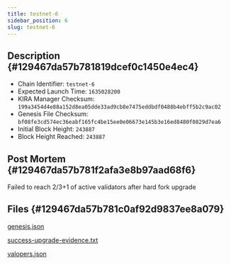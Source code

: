 ```yaml
---
title: testnet-6
sidebar_position: 6
slug: testnet-6
---
```





## Description {#129467da57b781819dcef0c1450e4ec4}

- Chain Identifier: `testnet-6`
- Expected Launch Time: `1635028200`
- KIRA Manager Checksum: `199a3454d4e88a152d8ea05dde33ad9cb8e7475eddbdf0488b4ebff5b2c9ac02`
- Genesis File Checksum: `bf08fe3cd574ec36eabf165fc4be15ee0e06673e145b3e16ed8480f0829d7ea6`
- Initial Block Height: `243887`
- Block Height Reached: `243887`

## Post Mortem {#129467da57b781f2afa3e8b97aad68f6}


Failed to reach 2/3+1 of active validators after hard fork upgrade


## Files {#129467da57b781c0af92d9837ee8a079}


[genesis.json](https://prod-files-secure.s3.us-west-2.amazonaws.com/9b5bfc45-bdb5-4b46-80e6-aabe3cae64d0/7003a74c-5594-401e-8696-afbe3354648a/genesis.json?X-Amz-Algorithm=AWS4-HMAC-SHA256&X-Amz-Content-Sha256=UNSIGNED-PAYLOAD&X-Amz-Credential=ASIAZI2LB46674MELXPW%2F20250317%2Fus-west-2%2Fs3%2Faws4_request&X-Amz-Date=20250317T150129Z&X-Amz-Expires=3600&X-Amz-Security-Token=IQoJb3JpZ2luX2VjEO%2F%2F%2F%2F%2F%2F%2F%2F%2F%2F%2FwEaCXVzLXdlc3QtMiJGMEQCIA%2BySGPz%2B7yfaMVuW8HqBnm2yUBwxsYnFBZZJX0h53waAiB09gTstuXxe53JSix8OWU82IiuDtvq7TY%2FmD9mA3COLir%2FAwhIEAAaDDYzNzQyMzE4MzgwNSIML3BvbhARCFYvwhKpKtwDwocv33mW0RL%2FoiWXwbH3s0UzdYCC8N1Ni%2FlcPSapHYY65HPRpKCxlNBnp39weE0pht%2F61zXcVFYhSVsJJ3scOj8wI0Zhwp6c3TLdRpyYHY61ZXJMKy3hT42%2FpOK06XGoDUTgPpXcMwkVOKqTT9QELXsA%2By3QG%2B3JuZX206lPYZAiKiZp5IpqVpR%2FCkFuxGulpKNEXUZFs4xyxrSPq5q7JOa7%2BB309KE6ecGzM5ug7dG99GsdjT30uQ405huuTJnGHAVS69ZOZC35Yghj%2FEMmKn%2BTo3j5oN7ND6hpTJOg5Wh2glQRNTW6TunS1QXbfC%2BtcaPjWob3i6rJikwRdCAquZAQjIM2nl6UrzPdQ33XPdnZAU39gT1Vdml93G%2By4ar06oT1S4H%2FZSlEecrtqh9E9JTVoGvQsqwKdkklrVfuuZ5VjwNCurjhZr5kLOxEAu3gFxVoQp0coVOrBTDan7v%2FGhpA6IvxsCdD%2Fl6cd%2BgXKZ7ynLoLXGV0Ff6SjGE%2BiLqkoAHUb3Pew0WoUQSq5cOCEoCFgtds2ej0EAC%2BYBpNin6%2Baf%2FpJVftIIQygPY3ZqBl3NzIXSZnMww1hV2VN1KhSviXGDb1y6GTFYt2CVK5LzWgfZYKMTaAwC6LiHUwtergvgY6pgEA0GToyaX3Fy%2F%2FIIs2%2B4fy8zUj2gzPYPx4wnPeIX13mAxEOSoLxdpajdAFdNRb2f%2BVlhs4ThovVZIml5FPuRXApnByjwByPmz91Nrv5q0NYSYwGGemo9sfp4V23owIPtAamTvYuBGfxE1TFdji03cLLwz5rZpvXkiNogBBM8T3HCu%2BMiC3FXp0J3kCl31AoRiebR1Qt1ILcA4%2BqMO%2BlMvNaVAdJMLu&X-Amz-Signature=5d3d6c4c6e87853cc7220fc7ab33e815442dd235ad141b72a1b7c1e5dc883b70&X-Amz-SignedHeaders=host&x-id=GetObject)


[success-upgrade-evidence.txt](https://prod-files-secure.s3.us-west-2.amazonaws.com/9b5bfc45-bdb5-4b46-80e6-aabe3cae64d0/75bbb3eb-de14-4b94-9dd6-3c466e60aea8/success-upgrade-evidence.txt?X-Amz-Algorithm=AWS4-HMAC-SHA256&X-Amz-Content-Sha256=UNSIGNED-PAYLOAD&X-Amz-Credential=ASIAZI2LB46674MELXPW%2F20250317%2Fus-west-2%2Fs3%2Faws4_request&X-Amz-Date=20250317T150129Z&X-Amz-Expires=3600&X-Amz-Security-Token=IQoJb3JpZ2luX2VjEO%2F%2F%2F%2F%2F%2F%2F%2F%2F%2F%2FwEaCXVzLXdlc3QtMiJGMEQCIA%2BySGPz%2B7yfaMVuW8HqBnm2yUBwxsYnFBZZJX0h53waAiB09gTstuXxe53JSix8OWU82IiuDtvq7TY%2FmD9mA3COLir%2FAwhIEAAaDDYzNzQyMzE4MzgwNSIML3BvbhARCFYvwhKpKtwDwocv33mW0RL%2FoiWXwbH3s0UzdYCC8N1Ni%2FlcPSapHYY65HPRpKCxlNBnp39weE0pht%2F61zXcVFYhSVsJJ3scOj8wI0Zhwp6c3TLdRpyYHY61ZXJMKy3hT42%2FpOK06XGoDUTgPpXcMwkVOKqTT9QELXsA%2By3QG%2B3JuZX206lPYZAiKiZp5IpqVpR%2FCkFuxGulpKNEXUZFs4xyxrSPq5q7JOa7%2BB309KE6ecGzM5ug7dG99GsdjT30uQ405huuTJnGHAVS69ZOZC35Yghj%2FEMmKn%2BTo3j5oN7ND6hpTJOg5Wh2glQRNTW6TunS1QXbfC%2BtcaPjWob3i6rJikwRdCAquZAQjIM2nl6UrzPdQ33XPdnZAU39gT1Vdml93G%2By4ar06oT1S4H%2FZSlEecrtqh9E9JTVoGvQsqwKdkklrVfuuZ5VjwNCurjhZr5kLOxEAu3gFxVoQp0coVOrBTDan7v%2FGhpA6IvxsCdD%2Fl6cd%2BgXKZ7ynLoLXGV0Ff6SjGE%2BiLqkoAHUb3Pew0WoUQSq5cOCEoCFgtds2ej0EAC%2BYBpNin6%2Baf%2FpJVftIIQygPY3ZqBl3NzIXSZnMww1hV2VN1KhSviXGDb1y6GTFYt2CVK5LzWgfZYKMTaAwC6LiHUwtergvgY6pgEA0GToyaX3Fy%2F%2FIIs2%2B4fy8zUj2gzPYPx4wnPeIX13mAxEOSoLxdpajdAFdNRb2f%2BVlhs4ThovVZIml5FPuRXApnByjwByPmz91Nrv5q0NYSYwGGemo9sfp4V23owIPtAamTvYuBGfxE1TFdji03cLLwz5rZpvXkiNogBBM8T3HCu%2BMiC3FXp0J3kCl31AoRiebR1Qt1ILcA4%2BqMO%2BlMvNaVAdJMLu&X-Amz-Signature=79d8fa6ee70320f8a7bf97cac8c0b88e0a377f501edfb679efbe48790494b1ee&X-Amz-SignedHeaders=host&x-id=GetObject)


[valopers.json](https://prod-files-secure.s3.us-west-2.amazonaws.com/9b5bfc45-bdb5-4b46-80e6-aabe3cae64d0/04efbfe4-0839-4e28-a938-8855fdbca2fa/valopers.json?X-Amz-Algorithm=AWS4-HMAC-SHA256&X-Amz-Content-Sha256=UNSIGNED-PAYLOAD&X-Amz-Credential=ASIAZI2LB46674MELXPW%2F20250317%2Fus-west-2%2Fs3%2Faws4_request&X-Amz-Date=20250317T150129Z&X-Amz-Expires=3600&X-Amz-Security-Token=IQoJb3JpZ2luX2VjEO%2F%2F%2F%2F%2F%2F%2F%2F%2F%2F%2FwEaCXVzLXdlc3QtMiJGMEQCIA%2BySGPz%2B7yfaMVuW8HqBnm2yUBwxsYnFBZZJX0h53waAiB09gTstuXxe53JSix8OWU82IiuDtvq7TY%2FmD9mA3COLir%2FAwhIEAAaDDYzNzQyMzE4MzgwNSIML3BvbhARCFYvwhKpKtwDwocv33mW0RL%2FoiWXwbH3s0UzdYCC8N1Ni%2FlcPSapHYY65HPRpKCxlNBnp39weE0pht%2F61zXcVFYhSVsJJ3scOj8wI0Zhwp6c3TLdRpyYHY61ZXJMKy3hT42%2FpOK06XGoDUTgPpXcMwkVOKqTT9QELXsA%2By3QG%2B3JuZX206lPYZAiKiZp5IpqVpR%2FCkFuxGulpKNEXUZFs4xyxrSPq5q7JOa7%2BB309KE6ecGzM5ug7dG99GsdjT30uQ405huuTJnGHAVS69ZOZC35Yghj%2FEMmKn%2BTo3j5oN7ND6hpTJOg5Wh2glQRNTW6TunS1QXbfC%2BtcaPjWob3i6rJikwRdCAquZAQjIM2nl6UrzPdQ33XPdnZAU39gT1Vdml93G%2By4ar06oT1S4H%2FZSlEecrtqh9E9JTVoGvQsqwKdkklrVfuuZ5VjwNCurjhZr5kLOxEAu3gFxVoQp0coVOrBTDan7v%2FGhpA6IvxsCdD%2Fl6cd%2BgXKZ7ynLoLXGV0Ff6SjGE%2BiLqkoAHUb3Pew0WoUQSq5cOCEoCFgtds2ej0EAC%2BYBpNin6%2Baf%2FpJVftIIQygPY3ZqBl3NzIXSZnMww1hV2VN1KhSviXGDb1y6GTFYt2CVK5LzWgfZYKMTaAwC6LiHUwtergvgY6pgEA0GToyaX3Fy%2F%2FIIs2%2B4fy8zUj2gzPYPx4wnPeIX13mAxEOSoLxdpajdAFdNRb2f%2BVlhs4ThovVZIml5FPuRXApnByjwByPmz91Nrv5q0NYSYwGGemo9sfp4V23owIPtAamTvYuBGfxE1TFdji03cLLwz5rZpvXkiNogBBM8T3HCu%2BMiC3FXp0J3kCl31AoRiebR1Qt1ILcA4%2BqMO%2BlMvNaVAdJMLu&X-Amz-Signature=9fa6cfbcbe0f7e545fea3ffe3f8342d5f75ea0a1c352060d931336b6c9997405&X-Amz-SignedHeaders=host&x-id=GetObject)

